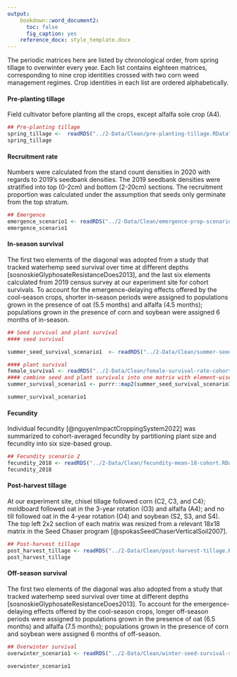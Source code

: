 ```yaml
---
output:
    bookdown::word_document2:
      toc: false
      fig_caption: yes
    reference_docx: style_template.docx
---
```


The periodic matrices here are listed by chronological order, from spring tillage to overwinter every year. Each list contains eighteen matrices, corresponding to nine crop identities crossed with two corn weed management regimes. Crop identities in each list are ordered alphabetically.   

#### Pre-planting tillage {-}

Field cultivator before planting all the crops, except alfalfa sole crop (A4).  

```r
## Pre-planting tillage 
spring_tillage <-  readRDS("../2-Data/Clean/pre-planting-tillage.RData")
spring_tillage 
```

#### Recruitment rate {-}

Numbers were calculated from the stand count densities in 2020 with regards to 2019's seedbank densities. The 2019 seedbank densities were stratified into top (0-2cm) and bottom (2-20cm) sections. The recruitment proportion was calculated under the assumption that seeds only germinate from the top stratum.  
```r
## Emergence 
emergence_scenario1 <- readRDS("../2-Data/Clean/emergence-prop-scenario1.RData")
emergence_scenario1 
```

#### In-season survival {-}  

The first two elements of the diagonal was adopted from a study that tracked waterhemp seed survival over time at different depths [sosnoskieGlyphosateResistanceDoes2013], and the last six elements calculated from 2019 census survey at our experiment site for cohort survivals. To account for the emergence-delaying effects offered by the cool-season crops, shorter in-season periods were assigned to populations grown in the presence of oat (5.5 months) and alfalfa (4.5 months); populations grown in the presence of corn and soybean were assigned 6 months of in-season. 

```r
## Seed survival and plant survival 
#### seed survival 

summer_seed_survival_scenario1  <- readRDS("../2-Data/Clean/summer-seed-survival-scenario1.RData")

#### plant survival
female_survival <- readRDS("../2-Data/Clean/female-survival-rate-cohort-equal.RData")
#### combine seed and plant survivals into one matrix with element-wise multiplication 
summer_survival_scenario1 <- purrr::map2(summer_seed_survival_scenario1 , female_survival, `*`)

summer_survival_scenario1
```
#### Fecundity {-}  

Individual fecundity [@nguyenImpactCroppingSystem2022] was summarized to cohort-averaged fecundity by partitioning plant size and fecundity into six size-based group.  
```r
## Fecundity scenario 2
fecundity_2018 <- readRDS("../2-Data/Clean/fecundity-mean-18-cohort.RData")
fecundity_2018 
```

#### Post-harvest tillage {-}  

At our experiment site, chisel tillage followed corn (C2, C3, and C4); moldboard followed oat in the 3-year rotation (O3) and alfalfa (A4); and no till followed oat in the 4-year rotation (O4) and soybean (S2, S3, and S4). The top left 2x2 section of each matrix was resized from a relevant 18x18 matrix in the Seed Chaser program [@spokasSeedChaserVerticalSoil2007].  

```r
## Post-harvest tillage
post_harvest_tillage <- readRDS("../2-Data/Clean/post-harvest-tillage.RData")
post_harvest_tillage
```

#### Off-season survival {-}  

The first two elements of the diagonal was also adopted from a study that tracked waterhemp seed survival over time at different depths [sosnoskieGlyphosateResistanceDoes2013]. To account for the emergence-delaying effects offered by the cool-season crops, longer off-season periods were assigned to populations grown in the presence of oat (6.5 months) and alfalfa (7.5 months); populations grown in the presence of corn and soybean were assigned 6 months of off-season.


```r
## Overwinter survival 
overwinter_scenario1 <- readRDS("../2-Data/Clean/winter-seed-survival-scenario1.RData")

overwinter_scenario1
```
